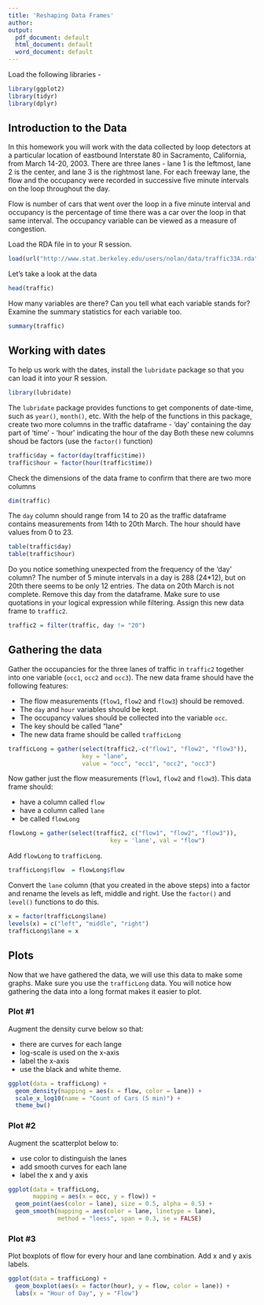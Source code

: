 ```yaml
---
title: 'Reshaping Data Frames'
author: 
output:
  pdf_document: default
  html_document: default
  word_document: default
---
```


Load the following libraries - 
```r
library(ggplot2)
library(tidyr)
library(dplyr)
```

## Introduction to the Data

In this homework you will work with the data collected by loop detectors at a particular location of eastbound Interstate 80 in Sacramento, California, from March 14-20, 2003. There are three lanes - lane 1 is the leftmost, lane 2 is the center, and lane 3 is the rightmost lane. For each freeway lane, the flow and the occupancy were recorded in successive five minute intervals on the loop throughout the day. 
  
Flow is number of cars that went over the loop in a five minute interval and occupancy is the percentage of time there was a car over the loop in that same interval. The occupancy variable can be viewed as a measure of congestion.
 
 
Load the RDA file in to your R session.
```r
load(url("http://www.stat.berkeley.edu/users/nolan/data/traffic33A.rda"))
```

Let's take a look at the data 
```r
head(traffic)
```
How many variables are there? Can you tell what each variable stands for? Examine the summary statistics for each variable too.

```r
summary(traffic)
```

## Working with dates

To help us work with the dates, install the `lubridate` package so that you can load it into your R session.
```r
library(lubridate)
```

The `lubridate` package provides functions to get components of date-time, such as `year()`, `month()`, etc. With the help of the functions in this package, create two more columns in the traffic dataframe 
   - 'day' containing the day part of 'time'
   - 'hour' indicating the hour of the day
Both these new columns shoud be factors (use the `factor()` function)
```r
traffic$day = factor(day(traffic$time))
traffic$hour = factor(hour(traffic$time))
```
  
Check the dimensions of the data frame to confirm that there are two more columns
```r
dim(traffic)
```
 
The `day` column should range from 14 to 20 as the traffic dataframe contains measurements from 14th to 20th March. 
The hour should have values from 0 to 23.
```r
table(traffic$day)
table(traffic$hour)
```

Do you notice something unexpected from the frequency of the 'day' column? The number of 5 minute intervals in a day is 288 (24*12),
but on 20th there seems to be only 12 entries. 
The data on 20th March is not complete. Remove this day from the dataframe. Make sure to use quotations in your logical expression while filtering.  Assign this new data frame to `traffic2`.

```r
traffic2 = filter(traffic, day != "20")
```

## Gathering the data

Gather the occupancies for the three lanes of traffic in `traffic2` together into one variable (`occ1`, `occ2` and `occ3`). The new data frame should have the following features:

+ The flow measurements (`flow1`, `flow2` and `flow3`) should be removed.
+ The `day` and `hour` variables should be kept.
+ The occupancy values should be collected into the variable `occ`.
+ The key should be called "lane"
+ The new data frame should be called `trafficLong`
```r
trafficLong = gather(select(traffic2,-c("flow1", "flow2", "flow3")), 
                     key = "lane", 
                     value = "occ", "occ1", "occ2", "occ3")
```

Now gather just the flow measurements (`flow1`, `flow2` and `flow3`).
This data frame should:

+ have a column called `flow`
+ have a column called `lane`
+ be called `flowLong`

```r
flowLong = gather(select(traffic2, c("flow1", "flow2", "flow3")), 
                             key = 'lane', val = "flow")
```

Add `flowLong` to `trafficLong`.
```r
trafficLong$flow  = flowLong$flow
```



Convert the `lane` column (that you created in the above steps) into a factor and rename the levels as left, middle and right. Use the `factor()` and `level()` functions to do this.
```r
x = factor(trafficLong$lane)
levels(x) = c("left", "middle", "right")
trafficLong$lane = x
```

## Plots 

Now that we have gathered the data, we will use this data to make some graphs. Make sure you use the `trafficLong` data. You will notice how gathering the data into a long format makes it easier to plot. 

### Plot #1 
Augment the density curve below so that:

+ there are curves for each lange
+ log-scale is used on the x-axis
+ label the x-axis
+ use the black and white theme.

```r
ggplot(data = trafficLong) +
  geom_density(mapping = aes(x = flow, color = lane)) +
  scale_x_log10(name = "Count of Cars (5 min)") +
  theme_bw()
```



### Plot #2 
Augment the scatterplot below to:

+ use color to distinguish the lanes
+ add smooth curves for each lane
+ label the x and y axis

```r
ggplot(data = trafficLong,
       mapping = aes(x = occ, y = flow)) + 
  geom_point(aes(color = lane), size = 0.5, alpha = 0.5) +
  geom_smooth(mapping = aes(color = lane, linetype = lane), 
              method = "loess", span = 0.3, se = FALSE) 
```



### Plot #3 
Plot boxplots of flow for every hour and lane combination.
Add x and y axis labels.
```r
ggplot(data = trafficLong) + 
  geom_boxplot(aes(x = factor(hour), y = flow, color = lane)) +
  labs(x = "Hour of Day", y = "Flow") 
```


